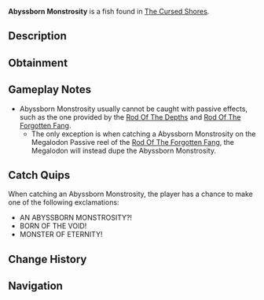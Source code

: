 {{FishInfobox
|image          = Abyssborn Monstrosity.png
|rarity         = Secret
|sea            = Second Sea
|location       = [[The Cursed Shores]]
|sublocation    = 
|sources        = Fishing Rod
|nopassive      = 1
|radar_location = 
|prog_speed     = -90
|xp             = 15000
|weather        = Rain
|time           = Night
|season         = Winter
|bait           = Luminous Larva
|base_weight    = 5760
|base_value     = 25000
|weight_range   = 3360
|base_chance    = 1
|base_resil     = 1
}}
'''Abyssborn Monstrosity''' is a {{Rarity|Secret}} fish found in [[The Cursed Shores]].

== Description ==
{{Description|A colossal terror birthed from the abyss’s cruel heart.|Bestiary Entry}}

== Obtainment ==
{{Description|It rises where the void claims all.|Bestiary Hint}}
{{Fish Availability|
The Cursed Shores
|top_rods      = 
Great Rod of Oscar\1487.16\7283.28;
Astralhook Rod\1353.46\7183.42;
Fang of the Eclipse\1229.96\7645.48;
Azure Of Lagoon\987.38\5908.09;
Free Spirit Rod\931.61\5244.57;
Egg Rod\630.85\3953.13;
Seraphic Rod\595.33\3730.53;
Trident Rod\413.01\2588.07;
Blazebringer Rod\662.19\4052.23;
Challenger's Rod\637.19\3880.88;
Ethereal Prism Rod\522.44\3160.85;
No-Life Rod\454.96\2739.31;
Rod Of The Forgotten Fang\428.07\2683.87;
Depthseeker Rod\360.25\2004.39;
Rod Of The Exalted One\351.16\2165.62;
Rod Of The Depths\303.13\1880.15;
Avalanche Rod\288.02\1595.4;
Volcanic Rod\269.2\1566.41;
Steady Rod\262.64\1359.27;
Zeus Rod\239.18\1391.73
|recommended   = Astralhook Rod
}}

== Gameplay Notes ==
* Abyssborn Monstrosity usually cannot be caught with passive effects, such as the one provided by the [[Rod Of The Depths]] and [[Rod Of The Forgotten Fang]].
** The only exception is when catching a Abyssborn Monstrosity on the Megalodon Passive reel of the [[Rod Of The Forgotten Fang]], the Megalodon will instead dupe the Abyssborn Monstrosity.

== Catch Quips ==
When catching an Abyssborn Monstrosity, the player has a chance to make one of the following exclamations:
* AN ABYSSBORN MONSTROSITY?!
* BORN OF THE VOID!
* MONSTER OF ETERNITY!

== Change History ==
{{Change History|{{subst:Current Version}}}}

== Navigation ==
{{Fish Navbox|The Cursed Shores}}